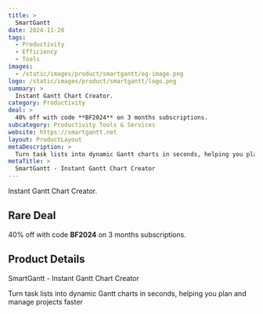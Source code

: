 ```yaml
---
title: >
  SmartGantt
date: 2024-11-20
tags:
  - Productivity
  - Efficiency
  - Tools
images:
  - /static/images/product/smartgantt/og-image.png
logo: /static/images/product/smartgantt/logo.png
summary: >
  Instant Gantt Chart Creator.
category: Productivity
deal: >
  40% off with code **BF2024** on 3 months subscriptions.
subcategory: Productivity Tools & Services
website: https://smartgantt.net
layout: ProductLayout
metaDescription: >
  Turn task lists into dynamic Gantt charts in seconds, helping you plan and manage projects faster
metaTitle: >
  SmartGantt - Instant Gantt Chart Creator
---
```

Instant Gantt Chart Creator.

## Rare Deal

40% off with code **BF2024** on 3 months subscriptions.

## Product Details
SmartGantt - Instant Gantt Chart Creator

Turn task lists into dynamic Gantt charts in seconds, helping you plan and manage projects faster
